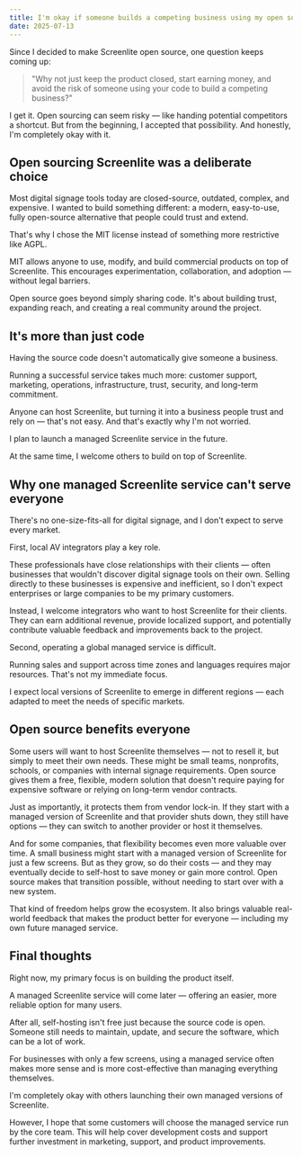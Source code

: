 ```yaml
---
title: I'm okay if someone builds a competing business using my open source code
date: 2025-07-13
---
```


Since I decided to make Screenlite open source, one question keeps coming up:

> "Why not just keep the product closed, start earning money, and avoid the risk of someone using your code to build a competing business?"

I get it. Open sourcing can seem risky — like handing potential competitors a shortcut. But from the beginning, I accepted that possibility. And honestly, I'm completely okay with it.

## Open sourcing Screenlite was a deliberate choice

Most digital signage tools today are closed-source, outdated, complex, and expensive. I wanted to build something different: a modern, easy-to-use, fully open-source alternative that people could trust and extend.

That's why I chose the MIT license instead of something more restrictive like AGPL.

MIT allows anyone to use, modify, and build commercial products on top of Screenlite. This encourages experimentation, collaboration, and adoption — without legal barriers.

Open source goes beyond simply sharing code. It's about building trust, expanding reach, and creating a real community around the project.

## It's more than just code

Having the source code doesn't automatically give someone a business.

Running a successful service takes much more: customer support, marketing, operations, infrastructure, trust, security, and long-term commitment.

Anyone can host Screenlite, but turning it into a business people trust and rely on — that's not easy. And that's exactly why I'm not worried.

I plan to launch a managed Screenlite service in the future.

At the same time, I welcome others to build on top of Screenlite.

## Why one managed Screenlite service can't serve everyone

There's no one-size-fits-all for digital signage, and I don't expect to serve every market.

First, local AV integrators play a key role.

These professionals have close relationships with their clients — often businesses that wouldn't discover digital signage tools on their own. Selling directly to these businesses is expensive and inefficient, so I don't expect enterprises or large companies to be my primary customers.

Instead, I welcome integrators who want to host Screenlite for their clients. They can earn additional revenue, provide localized support, and potentially contribute valuable feedback and improvements back to the project.

Second, operating a global managed service is difficult.

Running sales and support across time zones and languages requires major resources. That's not my immediate focus.

I expect local versions of Screenlite to emerge in different regions — each adapted to meet the needs of specific markets.

## Open source benefits everyone

Some users will want to host Screenlite themselves — not to resell it, but simply to meet their own needs. These might be small teams, nonprofits, schools, or companies with internal signage requirements. Open source gives them a free, flexible, modern solution that doesn't require paying for expensive software or relying on long-term vendor contracts.

Just as importantly, it protects them from vendor lock-in. If they start with a managed version of Screenlite and that provider shuts down, they still have options — they can switch to another provider or host it themselves.

And for some companies, that flexibility becomes even more valuable over time. A small business might start with a managed version of Screenlite for just a few screens. But as they grow, so do their costs — and they may eventually decide to self-host to save money or gain more control. Open source makes that transition possible, without needing to start over with a new system.

That kind of freedom helps grow the ecosystem. It also brings valuable real-world feedback that makes the product better for everyone — including my own future managed service.

## Final thoughts

Right now, my primary focus is on building the product itself.

A managed Screenlite service will come later — offering an easier, more reliable option for many users.

After all, self-hosting isn't free just because the source code is open. Someone still needs to maintain, update, and secure the software, which can be a lot of work.

For businesses with only a few screens, using a managed service often makes more sense and is more cost-effective than managing everything themselves.

I'm completely okay with others launching their own managed versions of Screenlite.

However, I hope that some customers will choose the managed service run by the core team. This will help cover development costs and support further investment in marketing, support, and product improvements.